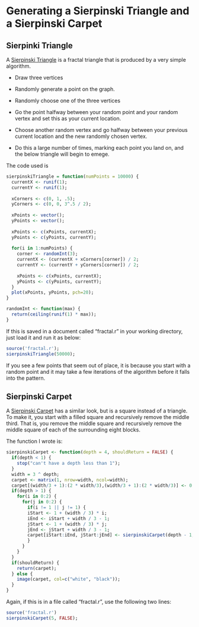 Generating a Sierpinski Triangle and a Sierpinski Carpet
========================================================
<script src="ga.js"></script>
<h2>Sierpinki Triangle</h2>

A <a href="http://en.wikipedia.org/wiki/Sierpinski_triangle">Sierpinski Triangle</a> is a fractal triangle that is produced by a very simple algorithm.

- Draw three vertices

- Randomly generate a point on the graph.

- Randomly choose one of the three vertices

- Go the point halfway between your random point and your random vertex and set this as your current location.

- Choose another random vertex and go halfway between your previous current location and the new randomly chosen vertex.

- Do this a large number of times, marking each point you land on, and the below triangle will begin to emege.

The code used is
```r
sierpinskiTriangle = function(numPoints = 10000) {
  currentX <- runif(1);
  currentY <- runif(1);
  
  xCorners <- c(0, 1, .5);
  yCorners <- c(0, 0, 3^.5 / 2);
  
  xPoints <- vector();
  yPoints <- vector();
  
  xPoints <- c(xPoints, currentX);
  yPoints <- c(yPoints, currentY);
  
  for(i in 1:numPoints) {
    corner <- randomInt(3);
    currentX <- (currentX + xCorners[corner]) / 2;
    currentY <- (currentY + yCorners[corner]) / 2;
    
    xPoints <- c(xPoints, currentX);
    yPoints <- c(yPoints, currentY);
  }
  plot(xPoints, yPoints, pch=20);
}

randomInt <- function(max) {
  return(ceiling(runif(1) * max));
}
```

If this is saved in a document called "fractal.r" in your working directory, just load it and run it as below:

```r
source('fractal.r');
sierpinskiTriangle(50000);
```

If you see a few points that seem out of place, it is because you start with a random point and it may take a few iterations of the algorithm before it falls into the pattern.


<h2>Sierpinski Carpet</h2>

A <a href="http://en.wikipedia.org/wiki/Sierpinski_carpet">Sierpinski Carpet</a> has a similar look, but is a square instead of a triangle.  To make it, you start with a filled square and recursively remove the middle third.  That is, you remove the middle square and recursively remove the middle square of each of the surrounding eight blocks.

The function I wrote is:
```r
sierpinskiCarpet <- function(depth = 4, shouldReturn = FALSE) {
  if(depth < 1) {
    stop("can't have a depth less than 1");
  }
  width = 3 ^ depth;
  carpet <- matrix(1, nrow=width, ncol=width);
  carpet[(width/3 + 1):(2 * width/3),(width/3 + 1):(2 * width/3)] <- 0;
  if(depth > 1) {
    for(i in 0:2) {
      for(j in 0:2) {
        if(i != 1 || j != 1) {
        iStart <- 1 + (width / 3) * i;
        iEnd <- iStart + width / 3 - 1;
        jStart <- 1 + (width / 3) * j;
        jEnd <- jStart + width / 3 - 1;
        carpet[iStart:iEnd, jStart:jEnd] <- sierpinskiCarpet(depth - 1, TRUE);
        }
      }
    }
  }
  if(shouldReturn) {
    return(carpet);
  } else {
    image(carpet, col=c("white", "black"));
  }
}
```

Again, if this is in a file called "fractal.r", use the following two lines:

```r
source('fractal.r')
sierpinskiCarpet(5, FALSE);
```

<object name="footer" type="text/html" data="footer.html"></object>